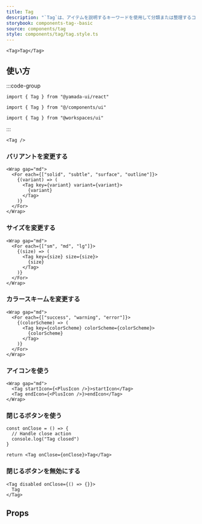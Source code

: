 ```yaml
---
title: Tag
description: "`Tag`は、アイテムを説明するキーワードを使用して分類または整理するコンポーネントです。"
storybook: components-tag--basic
source: components/tag
style: components/tag/tag.style.ts
---
```


```tsx preview
<Tag>Tag</Tag>
```

## 使い方

:::code-group

```tsx [package]
import { Tag } from "@yamada-ui/react"
```

```tsx [alias]
import { Tag } from "@/components/ui"
```

```tsx [monorepo]
import { Tag } from "@workspaces/ui"
```

:::

```tsx
<Tag />
```

### バリアントを変更する

```tsx preview
<Wrap gap="md">
  <For each={["solid", "subtle", "surface", "outline"]}>
    {(variant) => (
      <Tag key={variant} variant={variant}>
        {variant}
      </Tag>
    )}
  </For>
</Wrap>
```

### サイズを変更する

```tsx preview
<Wrap gap="md">
  <For each={["sm", "md", "lg"]}>
    {(size) => (
      <Tag key={size} size={size}>
        {size}
      </Tag>
    )}
  </For>
</Wrap>
```

### カラースキー厶を変更する

```tsx preview
<Wrap gap="md">
  <For each={["success", "warning", "error"]}>
    {(colorScheme) => (
      <Tag key={colorScheme} colorScheme={colorScheme}>
        {colorScheme}
      </Tag>
    )}
  </For>
</Wrap>
```

### アイコンを使う

```tsx preview
<Wrap gap="md">
  <Tag startIcon={<PlusIcon />}>startIcon</Tag>
  <Tag endIcon={<PlusIcon />}>endIcon</Tag>
</Wrap>
```

### 閉じるボタンを使う

```tsx preview functional client
const onClose = () => {
  // Handle close action
  console.log("Tag closed")
}

return <Tag onClose={onClose}>Tag</Tag>
```

### 閉じるボタンを無効にする

```tsx preview client
<Tag disabled onClose={() => {}}>
  Tag
</Tag>
```

## Props

<PropsTable name="tag" />
